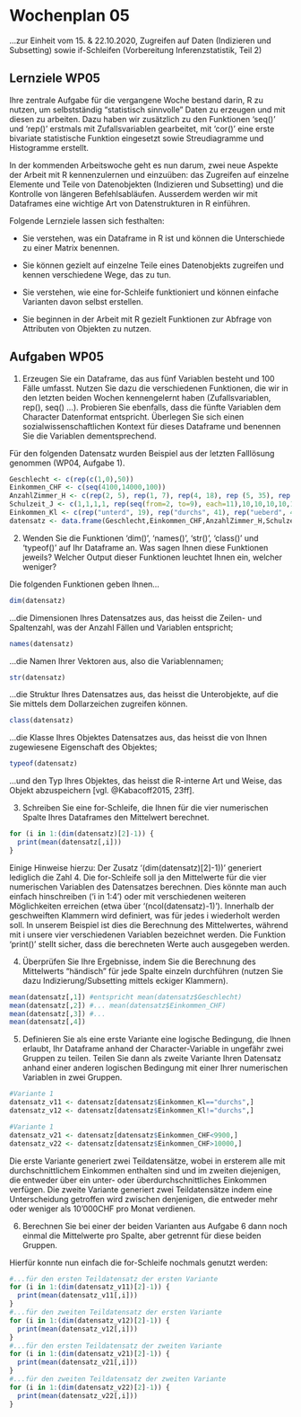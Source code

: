 # Wochenplan 05

...zur Einheit vom 15. & 22.10.2020, Zugreifen auf Daten (Indizieren und Subsetting) sowie if-Schleifen (Vorbereitung Inferenzstatistik, Teil 2)

## Lernziele WP05

Ihre zentrale Aufgabe für die vergangene Woche bestand darin, R zu nutzen, um selbstständig "statistisch sinnvolle" Daten zu erzeugen und mit diesen zu arbeiten. Dazu haben wir zusätzlich zu den Funktionen 'seq()' und 'rep()' erstmals mit Zufallsvariablen gearbeitet, mit 'cor()' eine erste bivariate statistische Funktion eingesetzt sowie Streudiagramme und Histogramme erstellt. 

In der kommenden Arbeitswoche geht es nun darum, zwei neue Aspekte der Arbeit mit R kennenzulernen und einzuüben: das Zugreifen auf einzelne Elemente und Teile von Datenobjekten (Indizieren und Subsetting) und die Kontrolle von längeren Befehlsabläufen. Ausserdem werden wir mit Dataframes eine wichtige Art von Datenstrukturen in R einführen.

Folgende Lernziele lassen sich festhalten:

* Sie verstehen, was ein Dataframe in R ist und können die Unterschiede zu einer Matrix benennen.

* Sie können gezielt auf einzelne Teile eines Datenobjekts zugreifen und kennen verschiedene Wege, das zu tun.

* Sie verstehen, wie eine for-Schleife funktioniert und können einfache Varianten davon selbst erstellen.

* Sie beginnen in der Arbeit mit R gezielt Funktionen zur Abfrage von Attributen von Objekten zu nutzen.


## Aufgaben WP05

1. Erzeugen Sie ein Dataframe, das aus fünf Variablen besteht und 100 Fälle umfasst. Nutzen Sie dazu die verschiedenen Funktionen, die wir in den letzten beiden Wochen kennengelernt haben (Zufallsvariablen, rep(), seq() ...). Probieren Sie ebenfalls, dass die fünfte Variablen dem Character Datenformat entspricht. Überlegen Sie sich einen sozialwissenschaftlichen Kontext für dieses Dataframe und benennen Sie die Variablen dementsprechend.

Für den folgenden Datensatz wurden Beispiel aus der letzten Falllösung genommen (WP04, Aufgabe 1).
```r
Geschlecht <- c(rep(c(1,0),50))
Einkommen_CHF <- c(seq(4100,14000,100))
AnzahlZimmer_H <- c(rep(2, 5), rep(1, 7), rep(4, 18), rep (5, 35), rep(3, 25), rep(6, 10))
Schulzeit_J <- c(1,1,1,1, rep(seq(from=2, to=9), each=11),10,10,10,10,10,10,10,10)
Einkommen_Kl <- c(rep("unterd", 19), rep("durchs", 41), rep("ueberd", 40)) #stammt nicht aus einer Lösung
datensatz <- data.frame(Geschlecht,Einkommen_CHF,AnzahlZimmer_H,Schulzeit_J,Einkommen_Kl)

```


2. Wenden Sie die Funktionen 'dim()', 'names()', 'str()', 'class()' und 'typeof()' auf Ihr Dataframe an. Was sagen Ihnen diese Funktionen jeweils? Welcher Output dieser Funktionen leuchtet Ihnen ein, welcher weniger?

Die folgenden Funktionen geben Ihnen...
```r
dim(datensatz)
```
...die Dimensionen Ihres Datensatzes aus, das heisst die Zeilen- und Spaltenzahl, was der Anzahl Fällen und Variablen entspricht;

```r
names(datensatz)
```
...die Namen Ihrer Vektoren aus, also die Variablennamen;

```r
str(datensatz)
```
...die Struktur Ihres Datensatzes aus, das heisst die Unterobjekte, auf die Sie mittels dem Dollarzeichen zugreifen können.

```r
class(datensatz)
```
...die Klasse Ihres Objektes Datensatzes aus, das heisst die von Ihnen zugewiesene Eigenschaft des Objektes;

```r
typeof(datensatz)
```
...und den Typ Ihres Objektes, das heisst die R-interne Art und Weise, das Objekt abzuspeichern [vgl. @Kabacoff2015, 23ff].


3. Schreiben Sie eine for-Schleife, die Ihnen für die vier numerischen Spalte Ihres Dataframes den Mittelwert berechnet.

```r
for (i in 1:(dim(datensatz)[2]-1)) {
  print(mean(datensatz[,i]))
}
```
Einige Hinweise hierzu:
Der Zusatz '(dim(datensatz)[2]-1))' generiert lediglich die Zahl 4. Die for-Schleife soll ja den Mittelwerte für die vier numerischen Variablen des Datensatzes berechnen. Dies könnte man auch einfach hinschreiben ('i in 1:4') oder mit verschiedenen weiteren Möglichkeiten erreichen (etwa über '(ncol(datensatz)-1)').
Innerhalb der geschweiften Klammern wird definiert, was für jedes i wiederholt werden soll. In unserem Beispiel ist dies die Berechnung des Mittelwertes, während mit i unsere vier verschiedenen Variablen bezeichnet werden.
Die Funktion 'print()' stellt sicher, dass die berechneten Werte auch ausgegeben werden.


4. Überprüfen Sie Ihre Ergebnisse, indem Sie die Berechnung des Mittelwerts "händisch" für jede Spalte einzeln durchführen (nutzen Sie dazu Indizierung/Subsetting mittels eckiger Klammern).
```r
mean(datensatz[,1]) #entspricht mean(datensatz$Geschlecht)
mean(datensatz[,2]) #... mean(datensatz$Einkommen_CHF)
mean(datensatz[,3]) #...
mean(datensatz[,4])
```


5. Definieren Sie als eine erste Variante eine logische Bedingung, die Ihnen erlaubt, Ihr Dataframe anhand der Character-Variable in ungefähr zwei Gruppen zu teilen. Teilen Sie dann als zweite Variante Ihren Datensatz anhand einer anderen logischen Bedingung mit einer Ihrer numerischen Variablen in zwei Gruppen.

```r
#Variante 1
datensatz_v11 <- datensatz[datensatz$Einkommen_Kl=="durchs",]
datensatz_v12 <- datensatz[datensatz$Einkommen_Kl!="durchs",]

#Variante 1
datensatz_v21 <- datensatz[datensatz$Einkommen_CHF<9900,]
datensatz_v22 <- datensatz[datensatz$Einkommen_CHF>10000,]

```
Die erste Variante generiert zwei Teildatensätze, wobei in ersterem alle mit durchschnittlichem Einkommen enthalten sind und im zweiten diejenigen, die entweder über ein unter- oder überdurchschnittliches Einkommen verfügen.
Die zweite Variante generiert zwei Teildatensätze indem eine Unterscheidung getroffen wird zwischen denjenigen, die entweder mehr oder weniger als 10'000CHF pro Monat verdienen.


6. Berechnen Sie bei einer der beiden Varianten aus Aufgabe 6 dann noch einmal die Mittelwerte pro Spalte, aber getrennt für diese beiden Gruppen. 

Hierfür konnte nun einfach die for-Schleife nochmals genutzt werden:
```r
#...für den ersten Teildatensatz der ersten Variante
for (i in 1:(dim(datensatz_v11)[2]-1)) {
  print(mean(datensatz_v11[,i]))
}
#...für den zweiten Teildatensatz der ersten Variante
for (i in 1:(dim(datensatz_v12)[2]-1)) {
  print(mean(datensatz_v12[,i]))
}
#...für den ersten Teildatensatz der zweiten Variante
for (i in 1:(dim(datensatz_v21)[2]-1)) {
  print(mean(datensatz_v21[,i]))
}
#...für den zweiten Teildatensatz der zweiten Variante
for (i in 1:(dim(datensatz_v22)[2]-1)) {
  print(mean(datensatz_v22[,i]))
}
```


